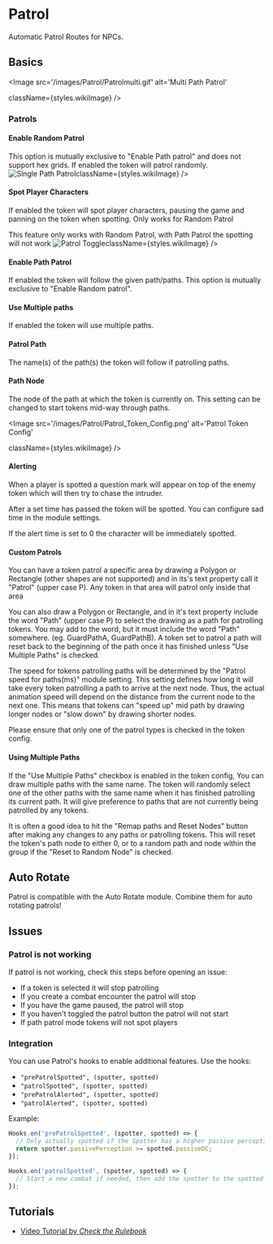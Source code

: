 
# Patrol

<ModuleInfo/>

Automatic Patrol Routes for NPCs.

## Basics

<Image
  src='/images/Patrol/Patrolmulti.gif'
  alt='Multi Path Patrol'
  
  
  className={styles.wikiImage}
/>

### Patrols

#### Enable Random Patrol

<Callout type='warning' emoji='⚠️'>
  This option is mutually exclusive to "Enable Path patrol" and does not support hex grids.
</Callout>
If enabled the token will patrol randomly.
<Image
  src='/images/Patrol/Single_Path_Patrol.gif'
  alt='Single Path Patrol'
  
  
  className={styles.wikiImage}
/>

#### Spot Player Characters

If enabled the token will spot player characters, pausing the game and
panning on the token when spotting. Only works for Random Patrol

<Callout type='warning' emoji='⚠️'>
  This feature only works with Random Patrol, with Path Patrol the spotting will
  not work
</Callout>
<Image
  src='/images/Patrol/Patrol_Toggle.png'
  alt='Patrol Toggle'
  
  
  className={styles.wikiImage}
/>

#### Enable Path Patrol

If enabled the token will follow the given path/paths. This option is
mutually exclusive to "Enable Random patrol".

#### Use Multiple paths

If enabled the token will use multiple paths.

#### Patrol Path

The name(s) of the path(s) the token will follow if patrolling paths.

#### Path Node

The node of the path at which the token is currently on. This setting
can be changed to start tokens mid-way through paths.

<Image
  src='/images/Patrol/Patrol_Token_Config.png'
  alt='Patrol Token Config'
  
  
  className={styles.wikiImage}
/>

#### Alerting

When a player is spotted a question mark will appear on top of the enemy
token which will then try to chase the intruder.

After a set time has passed the token will be spotted. You can configure
sad time in the module settings.

If the alert time is set to 0 the character will be immediately spotted.

#### Custom Patrols

You can have a token patrol a specific area by drawing a Polygon or
Rectangle (other shapes are not supported) and in its's text property
call it "Patrol" (upper case P). Any token in that area will patrol only
inside that area

You can also draw a Polygon or Rectangle, and in it's text property
include the word "Path" (upper case P) to select the drawing as a path
for patrolling tokens. You may add to the word, but it must include the
word "Path" somewhere. (eg. GuardPathA, GuardPathB). A token set to
patrol a path will reset back to the beginning of the path once it has
finished unless "Use Multiple Paths" is checked.

The speed for tokens patrolling paths will be determined by the "Patrol
speed for paths(ms)" module setting. This setting defines how long it
will take every token patrolling a path to arrive at the next node.
Thus, the actual animation speed will depend on the distance from the
current node to the next one. This means that tokens can "speed up" mid
path by drawing longer nodes or "slow down" by drawing shorter nodes.

Please ensure that only one of the patrol types is checked in the token
config.

#### Using Multiple Paths

If the "Use Multiple Paths" checkbox is enabled in the token config, You
can draw multiple paths with the same name. The token will randomly
select one of the other paths with the same name when it has finished
patrolling its current path. It will give preference to paths that are
not currently being patrolled by any tokens.

It is often a good idea to hit the "Remap paths and Reset Nodes" button
after making any changes to any paths or patrolling tokens. This will
reset the token's path node to either 0, or to a random path and node
within the group if the "Reset to Random Node" is checked.

## Auto Rotate

Patrol is compatible with the Auto Rotate module. Combine them for auto
rotating patrols\!

## Issues

### Patrol is not working

If patrol is not working, check this steps before opening an issue:

- If a token is selected it will stop patrolling
- If you create a combat encounter the patrol will stop
- If you have the game paused, the patrol will stop
- If you haven't toggled the patrol button the patrol will not start
- If path patrol mode tokens will not spot players

### Integration

You can use Patrol's hooks to enable additional features. Use the hooks:

- `"prePatrolSpotted", (spotter, spotted)`
- `"patrolSpotted", (spotter, spotted)`
- `"prePatrolAlerted", (spotter, spotted)`
- `"patrolAlerted", (spotter, spotted)`

Example:

```js
Hooks.on('prePatrolSpotted', (spotter, spotted) => {
  // Only actually spotted if the Spotter has a higher passive perception than the target's DC
  return spotter.passivePerception >= spotted.passiveDC;
});
```

```js
Hooks.on('patrolSpotted', (spotter, spotted) => {
  // Start a new combat if needed, then add the spotter to the spotted with a surprise round
});
```

## Tutorials

- [Video Tutorial by _Check the Rulebook_](https://youtu.be/Izx441zjtBs)
